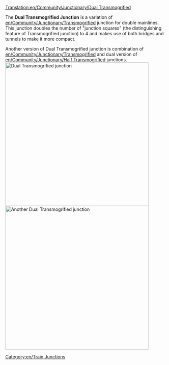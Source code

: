 [[Translation:en/Community/Junctionary/Dual Transmogrified]]

{{en/junctionsmenu}}
The '''Dual Transmogrified Junction''' is a variation of [[en/Community/Junctionary/Transmogrified]] junction for double mainlines. This junction doubles the number of "junction squares" (the distinguishing feature of Transmogrified junction) to 4 and makes use of both bridges and tunnels to make it more compact.

Another version of Dual Transmogrified junction is combination of [[en/Community/Junctionary/Transmogrified]] and dual version of [[en/Community/Junctionary/Half Transmogrified]] junctions.
[[File:en/Dual Transmog Junction.png|left|thumb|450px|Dual Transmogrified junction]][[File:en/Dual Transmog Junction 2.png|center|thumb|450px|Another Dual Transmogrified junction]]
{{en/Junction Criteria|High|4|1|1|2.5|1|1|1|1|0|0|3||Broken down trains only affect the one track.|
* Can handle large amount of traffic.
}}

[[Category:en/Train Junctions]]